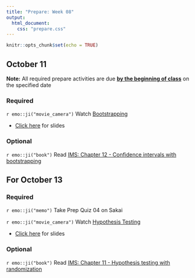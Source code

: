 ```yaml
---
title: "Prepare: Week 08"
output: 
  html_document:
    css: "prepare.css"
---
```


```r
knitr::opts_chunk$set(echo = TRUE)
```

## October 11

**Note:** All required prepare activities are due **<u>by the beginning of class</u>** on the specified date

### Required

`r emo::ji("movie_camera")` Watch [Bootstrapping](https://youtu.be/bdqpI3iVOso)

- [Click here](https://rstudio-education.github.io/datascience-box/course-materials/slides/u4-d11-bootstrap/u4-d11-bootstrap.html#1) for slides

### Optional 

`r emo::ji("book")` Read [IMS: Chapter 12 - Confidence intervals with bootstrapping](https://openintro-ims.netlify.app/foundations-bootstrapping.html)


## For October 13

### Required

`r emo::ji("memo")` Take Prep Quiz 04 on Sakai 

`r emo::ji("movie_camera")` Watch [Hypothesis Testing](https://warpwire.duke.edu/w/IQ4GAA/)

- [Click here](https://sta199-fa21-003.netlify.app/slides/16-sim-testing.html#1) for slides

### Optional 

`r emo::ji("book")` Read [IMS: Chapter 11 - Hypothesis testing with randomization](https://openintro-ims.netlify.app/foundations-randomization.html)


